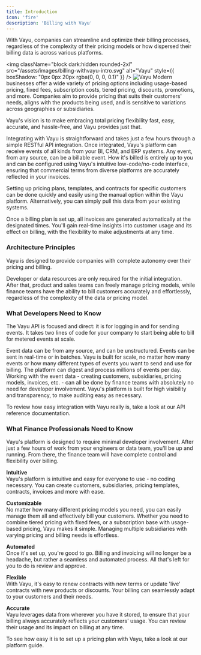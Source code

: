 ```yaml
---
title: Introduction
icon: 'fire'
description: 'Billing with Vayu'
---
```


With Vayu, companies can streamline and optimize their billing processes, regardless of the complexity of their pricing models or how dispersed their billing data is across various platforms.

<img
  className="block dark:hidden rounded-2xl"
  src="/assets/images/billing-withvayu-intro.svg"
  alt="Vayu"
  style={{ boxShadow: "0px 0px 20px rgba(0, 0, 0, 0.1)" }}
/>
<img
  className="hidden dark:block rounded-2xl"
  src="/assets/images/billing-withvayu-intro.svg"
  alt="Vayu"
/>
Modern businesses offer a wide variety of pricing options including usage-based pricing, fixed fees, subscription costs, tiered pricing, discounts, promotions, and more. Companies aim to provide pricing that suits their customers' needs, aligns with the products being used, and is sensitive to variations across geographies or subsidiaries.

Vayu's vision is to make embracing total pricing flexibility fast, easy, accurate, and hassle-free, and Vayu provides just that.

Integrating with Vayu is straightforward and takes just a few hours through a simple RESTful API integration. Once integrated, Vayu's platform can receive events of all kinds from your BI, CRM, and ERP systems. Any event, from any source, can be a billable event. How it's billed is entirely up to you and can be configured using Vayu's intuitive low-code/no-code interface, ensuring that commercial terms from diverse platforms are accurately reflected in your invoices.

Setting up pricing plans, templates, and contracts for specific customers can be done quickly and easily using the manual option within the Vayu platform. Alternatively, you can simply pull this data from your existing systems.

Once a billing plan is set up, all invoices are generated automatically at the designated times. You'll gain real-time insights into customer usage and its effect on billing, with the flexibility to make adjustments at any time.

### Architecture Principles
Vayu is designed to provide companies with complete autonomy over their pricing and billing.

Developer or data resources are only required for the initial integration. After that, product and sales teams can freely manage pricing models, while finance teams have the ability to bill customers accurately and effortlessly, regardless of the complexity of the data or pricing model.

### What Developers Need to Know
The Vayu API is focused and direct: it is for logging in and for sending events. It takes two lines of code for your company to start being able to bill for metered events at scale.

<Steps>
  <Step title="Events Metering Flexibility.">
   Event data can be from any source, and can be unstructured. Events can be sent in real-time or in batches.
  </Step>
  <Step title="Scale">
    Vayu is built for scale, no matter how many events or how many different types of events you want to send and use for billing. The platform can digest and process millions of events per day.
  </Step>
  <Step title="No-code / low-code">
    Working with the event data - creating customers, subsidiaries, pricing models, invoices, etc. - can all be done by finance teams with absolutely no need for developer involvement.
  </Step>
  <Step title="Auditable">
  Vayu's platform is built for high visibility and transparency, to make auditing easy as necessary.
  </Step>
</Steps>

To review how easy integration with Vayu really is, take a look at our API reference documentation.

### What Finance Professionals Need to Know
Vayu's platform is designed to require minimal developer involvement. After just a few hours of work from your engineers or data team, you'll be up and running. From there, the finance team will have complete control and flexibility over billing. <br/>

**Intuitive** <br/>
 Vayu's platform is intuitive and easy for everyone to use - no coding necessary. You can create customers, subsidiaries, pricing templates, contracts, invoices and more with ease. <br/>

**Customizable** <br/>
No matter how many different pricing models you need, you can easily manage them all and effectively bill your customers. Whether you need to combine tiered pricing with fixed fees, or a subscription base with usage-based pricing, Vayu makes it simple. Managing multiple subsidiaries with varying pricing and billing needs is effortless. <br/>

**Automated** <br/>
Once it's set up, you're good to go. Billing and invoicing will no longer be a headache, but rather a seamless and automated process. All that's left for you to do is review and approve. <br/>

**Flexible** <br/>
With Vayu, it's easy to renew contracts with new terms or update 'live' contracts with new products or discounts. Your billing can seamlessly adapt to your customers and their needs. <br/>

**Accurate** <br/> Vayu leverages data from wherever you have it stored, to ensure that your billing always accurately reflects your customers' usage. You can review their usage and its impact on billing at any time.

To see how easy it is to set up a pricing plan with Vayu, take a look at our platform guide.